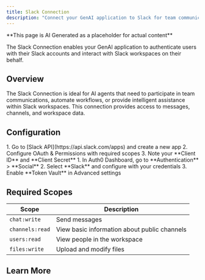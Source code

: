 ```yaml
---
title: Slack Connection
description: "Connect your GenAI application to Slack for team communication and workflow automation."
---
```


<Warning>
**This page is AI Generated as a placeholder for actual content** 
</Warning>

The Slack Connection enables your GenAI application to authenticate users with their Slack accounts and interact with Slack workspaces on their behalf.

## Overview

The Slack Connection is ideal for AI agents that need to participate in team communications, automate workflows, or provide intelligent assistance within Slack workspaces. This connection provides access to messages, channels, and workspace data.

## Configuration

<Steps>
  <Step title="Create Slack App">
    1. Go to [Slack API](https://api.slack.com/apps) and create a new app
    2. Configure OAuth & Permissions with required scopes
    3. Note your **Client ID** and **Client Secret**
  </Step>
  <Step title="Set up Auth0 Connection">
    1. In Auth0 Dashboard, go to **Authentication** > **Social**
    2. Select **Slack** and configure with your credentials
    3. Enable **Token Vault** in Advanced settings
  </Step>
</Steps>

## Required Scopes

| Scope | Description |
|-------|-------------|
| `chat:write` | Send messages |
| `channels:read` | View basic information about public channels |
| `users:read` | View people in the workspace |
| `files:write` | Upload and modify files |

## Learn More

<Columns cols={2}>
  <Card
    title="Slack How-To Guide"
    href="/how-tos/list-slack-channels"
    icon="slack"
    horizontal
  />
  <Card
    title="Slack API Documentation"
    href="https://api.slack.com/"
    icon="book-open"
    horizontal
  />
</Columns>